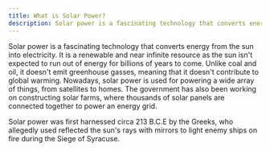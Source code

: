 ```yaml
---
title: What is Solar Power?
description: Solar power is a fascinating technology that converts energy from the sun into electricity
---
```



Solar power is a fascinating technology that converts energy from the sun into electricity.
It is a renewable and near infinite resource as the sun isn't expected to run out of energy for billions of years to come.
Unlike coal and oil, it doesn't emit greenhouse gasses, meaning that it doesn't contribute to global warming.
Nowadays, solar power is used for powering a wide array of things, from satellites to homes.
The government has also been working on constructing solar farms, where thousands of solar panels are connected together to power an energy grid.

<Admonition type="fun-fact">
  Solar power was first harnessed circa 213 B.C.E by the Greeks, who allegedly
  used reflected the sun's rays with mirrors to light enemy ships on fire during
  the Siege of Syracuse.
</Admonition>
